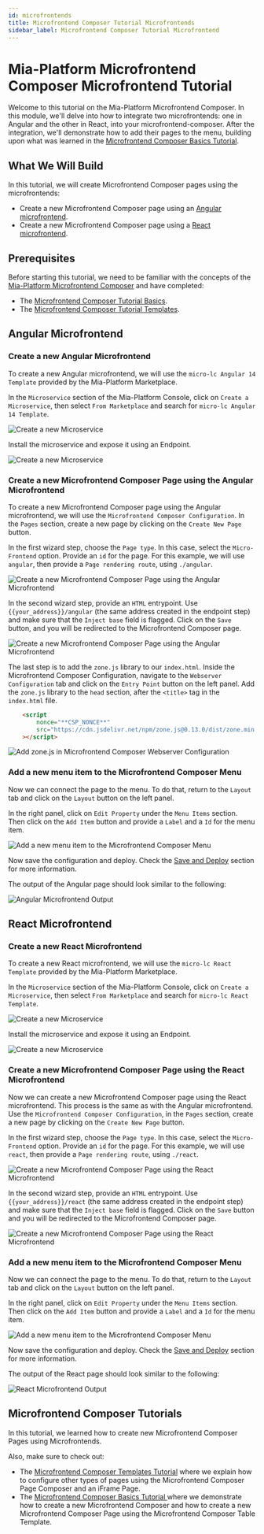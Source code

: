 ```yaml
---
id: microfrontends
title: Microfrontend Composer Tutorial Microfrontends
sidebar_label: Microfrontend Composer Tutorial Microfrontend
---
```


# Mia-Platform Microfrontend Composer Microfrontend Tutorial

Welcome to this tutorial on the Mia-Platform Microfrontend Composer. In this module, we'll delve into how to integrate two microfrontends: one in Angular and the other in React, into your microfrontend-composer. After the integration, we'll demonstrate how to add their pages to the menu, building upon what was learned in the [Microfrontend Composer Basics Tutorial](/getting-started/tutorials/microfrontend-composer/basics.mdx).

## What We Will Build

In this tutorial, we will create Microfrontend Composer pages using the microfrontends:

- Create a new Microfrontend Composer page using an [Angular microfrontend](#angular-microfrontend).
- Create a new Microfrontend Composer page using a [React microfrontend](#react-microfrontend).

## Prerequisites

Before starting this tutorial, we need to be familiar with the concepts of the [Mia-Platform Microfrontend Composer](/microfrontend-composer/what-is.md) and have completed:
* The [Microfrontend Composer Tutorial Basics](/getting-started/tutorials/microfrontend-composer/basics.mdx).
* The [Microfrontend Composer Tutorial Templates](/getting-started/tutorials/microfrontend-composer/templates.mdx).

## Angular Microfrontend

### Create a new Angular Microfrontend

To create a new Angular microfrontend, we will use the `micro-lc Angular 14 Template` provided by the Mia-Platform Marketplace.

In the `Microservice` section of the Mia-Platform Console, click on `Create a Microservice`, then select `From Marketplace` and search for `micro-lc Angular 14 Template`.

![Create a new Microservice](img/microfrontends_01-search-angular-microservice.png)

Install the microservice and expose it using an Endpoint.

![Create a new Microservice](img/microfrontends_02-expose-angular-microservice.png)

### Create a new Microfrontend Composer Page using the Angular Microfrontend

To create a new Microfrontend Composer page using the Angular microfrontend, we will use the `Microfrontend Composer Configuration`. In the `Pages` section, create a new page by clicking on the `Create New Page` button.

In the first wizard step, choose the `Page type`. In this case, select the `Micro-Frontend` option.
Provide an `id` for the page. For this example, we will use `angular`, then provide a `Page rendering route`, using `./angular`.

![Create a new Microfrontend Composer Page using the Angular Microfrontend](img/microfrontends_03-create-angular-page.png)

In the second wizard step, provide an `HTML` entrypoint. Use `{{your_address}}/angular` (the same address created in the endpoint step) and make sure that the `Inject base` field is flagged.
Click on the `Save` button, and you will be redirected to the Microfrontend Composer page.

![Create a new Microfrontend Composer Page using the Angular Microfrontend](img/microfrontends_04-create-angular-page-advanced.png)

The last step is to add the `zone.js` library to our `index.html`. Inside the Microfrontend Composer Configuration, navigate to the `Webserver Configuration` tab and click on the `Entry Point` button on the left panel.
Add the `zone.js` library to the `head` section, after the `<title>` tag in the `index.html` file.

```html
    <script
        nonce="**CSP_NONCE**"
        src="https://cdn.jsdelivr.net/npm/zone.js@0.13.0/dist/zone.min.js"
    ></script>
```
![Add zone.js in Microfrontend Composer Webserver Configuration](img/microfrontends_05-add-zone-js.png)

### Add a new menu item to the Microfrontend Composer Menu

Now we can connect the page to the menu. To do that, return to the `Layout` tab and click on the `Layout` button on the left panel.

In the right panel, click on `Edit Property` under the `Menu Items` section. Then click on the `Add Item` button and provide a `Label` and a `Id` for the menu item.

![Add a new menu item to the Microfrontend Composer Menu](img/microfrontends_06-add-menu-item.png)

Now save the configuration and deploy. Check the [Save and Deploy](#save-and-deploy) section for more information.

The output of the Angular page should look similar to the following:

![Angular Microfrontend Output](img/microfrontends_07-angular-output.png)

## React Microfrontend

### Create a new React Microfrontend

To create a new React microfrontend, we will use the `micro-lc React Template` provided by the Mia-Platform Marketplace.

In the `Microservice` section of the Mia-Platform Console, click on `Create a Microservice`, then select `From Marketplace` and search for `micro-lc React Template`.

![Create a new Microservice](img/microfrontends_08-search-react-microservice.png)

Install the microservice and expose it using an Endpoint.

![Create a new Microservice](img/microfrontends_09-expose-react-microservice.png)

### Create a new Microfrontend Composer Page using the React Microfrontend

Now we can create a new Microfrontend Composer page using the React microfrontend. This process is the same as with the Angular microfrontend. Use the `Microfrontend Composer Configuration`, in the `Pages` section, create a new page by clicking on the `Create New Page` button.

In the first wizard step, choose the `Page type`. In this case, select the `Micro-Frontend` option.
Provide an `id` for the page. For this example, we will use `react`, then provide a `Page rendering route`, using `./react`.

![Create a new Microfrontend Composer Page using the React Microfrontend](img/microfrontends_10-create-react-page.png)

In the second wizard step, provide an `HTML` entrypoint. Use `{{your_address}}/react` (the same address created in the endpoint step) and make sure that the `Inject base` field is flagged.
Click on the `Save` button and you will be redirected to the Microfrontend Composer page.

![Create a new Microfrontend Composer Page using the React Microfrontend](img/microfrontends_11-create-react-page-advanced.png)

### Add a new menu item to the Microfrontend Composer Menu

Now we can connect the page to the menu. To do that, return to the `Layout` tab and click on the `Layout` button on the left panel.

In the right panel, click on `Edit Property` under the `Menu Items` section. Then click on the `Add Item` button and provide a `Label` and a `Id` for the menu item.

![Add a new menu item to the Microfrontend Composer Menu](img/microfrontends_12-add-menu-item.png)

Now save the configuration and deploy. Check the [Save and Deploy](#save-and-deploy) section for more information.

The output of the React page should look similar to the following:

![React Microfrontend Output](img/microfrontends_13-react-output.png)

## Microfrontend Composer Tutorials

In this tutorial, we learned how to create new Microfrontend Composer Pages using Microfrontends.

Also, make sure to check out:
* The [Microfrontend Composer Templates Tutorial](/getting-started/tutorials/microfrontend-composer/templates.mdx) where we explain how to configure other types of pages using the Microfrontend Composer Page Composer and an iFrame Page.
* The [Microfrontend Composer Basics Tutorial ](/getting-started/tutorials/microfrontend-composer/basics.mdx) where we demonstrate how to create a new Microfrontend Composer and how to create a new Microfrontend Composer Page using the Microfrontend Composer Table Template.
